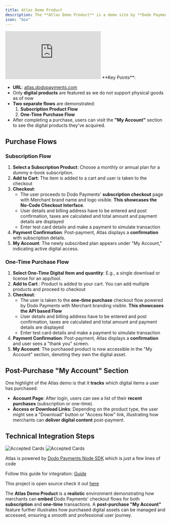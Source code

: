 ```yaml
---
title: Atlas Demo Product
description: The **Atlas Demo Product** is a demo site by **Dodo Payments** that showcases how **digital products** (like software licenses, digital downloads, or online memberships) can be sold using our **checkout** solution. Merchants can see both **subscription** and **one-time purchase** flows in action.
icon: "box"
---
```


<Frame>
  <iframe 
      className="w-full aspect-video rounded-md" 
      src="https://www.youtube.com/embed/eOiH_qL_5oI"
      title="Atlas Demo Product | Dodo Payments"
      frameBorder="0"
      allow="accelerometer; autoplay; clipboard-write; encrypted-media; gyroscope; picture-in-picture"
      allowFullScreen
  ></iframe>
</Frame>
**Key Points**:

- **URL**: [atlas.dodopayments.com](https://atlas.dodopayments.com/)
- Only **digital products** are featured as we do not support physical goods as of now
- **Two separate flows** are demonstrated:
    1. **Subscription Product Flow**
    2. **One-Time Purchase Flow**
- After completing a purchase, users can visit the **"My Account"** section to see the digital products they've acquired.

## **Purchase Flows**

### **Subscription Flow**

1. **Select a Subscription Product**: Choose a monthly or annual plan for a dummy e-book subscription. 
2. **Add to Cart**: The item is added to a cart and user is taken to the checkout
3. **Checkout**:
    - The user proceeds to Dodo Payments' **subscription checkout** page with Merchant brand name and logo visible. **This showcases the No-Code Checkout Interface**.
    - User details and billing address have to be entered and post confirmation, taxes are calculated and total amount and payment details are displayed
    - Enter test card details and make a payment to simulate transaction
4. **Payment Confirmation**: Post-payment, Atlas displays a **confirmation** with subscription details.
5. **My Account**: The newly subscribed plan appears under "My Account," indicating active digital access.

### **One-Time Purchase Flow**

1. **Select One-Time Digital Item and quantity**: E.g., a single download or license for an app/tool.
2. **Add to Cart** : Product is added to your cart. You can add multiple products and proceed to checkout 
3. **Checkout**:
    - The user is taken to the **one-time purchase** checkout flow powered by Dodo Payments with Merchant branding visible. **This showcases the API based Flow**
    - User details and billing address have to be entered and post confirmation, taxes are calculated and total amount and payment details are displayed
    - Enter test card details and make a payment to simulate transaction
4. **Payment Confirmation**: Post-payment, Atlas displays a **confirmation** and user sees a "thank you" screen.
5. **My Account**: The purchased product is now accessible in the "My Account" section, denoting they own the digital asset.

## **Post-Purchase "My Account" Section**

One highlight of the Atlas demo is that it **tracks** which digital items a user has purchased:

- **Account Page**: After login, users can see a list of their **recent purchases** (subscription or one-time).
- **Access or Download Links**: Depending on the product type, the user might see a "Download" button or "Access Now" link, illustrating how merchants can **deliver digital content** post-payment.

## **Technical Integration Steps**
<Frame>
  <img alt="Accepted Cards" src="/images/atlas/static-link.png" />
</Frame>
<Frame>
  <img alt="Accepted Cards" src="/images/atlas/dynamic-link.png" />
</Frame>

Atlas is powered by [Dodo Payments Node SDK](https://github.com/dodopayments/dodopayments-node.git) which is just a few lines of code

Follow this guide for integration: [Guide](/developer-resources/integration-guide)

This project is open source check it out [here](https://github.com/dodopayments/dodo-checkout-demo.git) 


The **Atlas Demo Product** is a **realistic** environment demonstrating how merchants can **embed** Dodo Payments' checkout flows for both **subscription** and **one-time** transactions. A **post-purchase "My Account"** feature further illustrates how purchased digital assets can be managed and accessed, ensuring a smooth and professional user journey.
